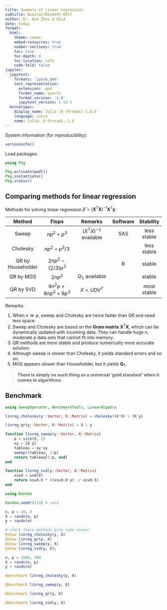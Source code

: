 ```yaml
---
title: Summary of linear regression
subtitle: Biostat/Biomath M257
author: Dr. Hua Zhou @ UCLA
date: today
format:
  html:
    theme: cosmo
    embed-resources: true
    number-sections: true
    toc: true
    toc-depth: 4
    toc-location: left
    code-fold: false
jupyter:
  jupytext:
    formats: 'ipynb,qmd'
    text_representation:
      extension: .qmd
      format_name: quarto
      format_version: '1.0'
      jupytext_version: 1.14.5
  kernelspec:
    display_name: Julia (8 threads) 1.8.5
    language: julia
    name: julia-_8-threads_-1.8
---
```


System information (for reproducibility):

```julia
versioninfo()
```

Load packages:

```julia
using Pkg

Pkg.activate(pwd())
Pkg.instantiate()
Pkg.status()
```

## Comparing methods for linear regression

Methods for solving linear regression $\widehat \beta = (\mathbf{X}^T \mathbf{X})^{-1} \mathbf{X}^T \mathbf{y}$:

| Method            | Flops                  | Remarks                 | Software | Stability   |
| :---------------: | :--------------------: | :---------------------: | :------: | :---------: |
| Sweep             | $np^2 + p^3$           | $(X^TX)^{-1}$ available | SAS      | less stable |
| Cholesky          | $np^2 + p^3/3$         |                         |          | less stable |
| QR by Householder | $2np^2 - (2/3)p^3$     |                         | R        | stable      |
| QR by MGS         | $2np^2$                | $Q_1$ available         |          | stable      | 
| QR by SVD         | $4n^2p + 8np^2 + 9p^3$ | $X = UDV^T$             |          | most stable |  

Remarks:

1. When $n \gg p$, sweep and Cholesky are twice faster than QR and need less space.  
2. Sweep and Cholesky are based on the **Gram matrix** $\mathbf{X}^T \mathbf{X}$, which can be dynamically updated with incoming data. They can handle huge $n$, moderate $p$ data sets that cannot fit into memory.  
3. QR methods are more stable and produce numerically more accurate solution.  
4. Although sweep is slower than Cholesky, it yields standard errors and so on.  
5. MGS appears slower than Householder, but it yields $\mathbf{Q}_1$.

> **There is simply no such thing as a universal 'gold standard' when it comes to algorithms.**

## Benchmark

```julia
using SweepOperator, BenchmarkTools, LinearAlgebra

linreg_cholesky(y::Vector, X::Matrix) = cholesky!(X'X) \ (X'y)

linreg_qr(y::Vector, X::Matrix) = X \ y

function linreg_sweep(y::Vector, X::Matrix)
    p = size(X, 2)
    xy = [X y]
    tableau = xy'xy
    sweep!(tableau, 1:p)
    return tableau[1:p, end]
end

function linreg_svd(y::Vector, X::Matrix)
    xsvd = svd(X)
    return xsvd.V * ((xsvd.U'y) ./ xsvd.S)
end
```

```julia
using Random

Random.seed!(123) # seed

n, p = 10, 3
X = randn(n, p)
y = randn(n)

# check these methods give same answer
@show linreg_cholesky(y, X)
@show linreg_qr(y, X)
@show linreg_sweep(y, X)
@show linreg_svd(y, X);
```

```julia
n, p = 1000, 300
X = randn(n, p)
y = randn(n)

@benchmark linreg_cholesky(y, X)
```

```julia
@benchmark linreg_sweep(y, X)
```

```julia
@benchmark linreg_qr(y, X)
```

```julia
@benchmark linreg_svd(y, X)
```
